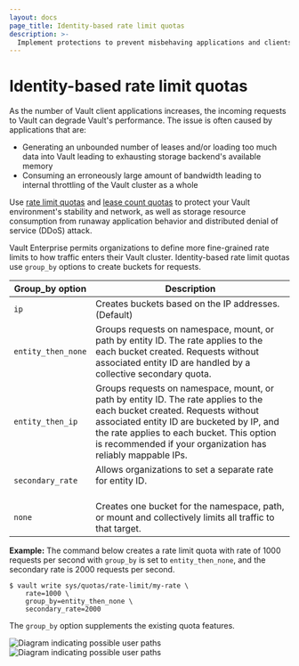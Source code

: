 ```yaml
---
layout: docs
page_title: Identity-based rate limit quotas
description: >-
  Implement protections to prevent misbehaving applications and clients from impacting Vault performance.
---
```


# Identity-based rate limit quotas

As the number of Vault client applications increases, the incoming requests to
Vault can degrade Vault's performance. The issue is often caused by
applications that are:

- Generating an unbounded number of leases and/or loading too much data into
  Vault leading to exhausting storage backend's available memory
- Consuming an erroneously large amount of bandwidth leading to internal
  throttling of the Vault cluster as a whole

Use [rate limit quotas](/vault/docs/configuration/create-lease-count-quota) and
[lease count quotas](/vault/docs/configuration/create-rate-limit-quota) to
protect your Vault environment's stability and network, as well as storage
resource consumption from runaway application behavior and distributed denial of
service (DDoS) attack.


Vault Enterprise permits organizations to define more fine-grained rate limits
to how traffic enters their Vault cluster. Identity-based rate limit quotas use
`group_by` options to create buckets for requests.

<table>
  <thead>
    <tr>
      <th style={{verticalAlign: 'middle'}}>Group_by option</th>
      <th style={{verticalAlign: 'middle'}}>Description</th>
    </tr>
  </thead>

  <tbody>

  <tr>
    <td><code>ip</code></td>
    <td>
      Creates buckets based on the IP addresses. (Default)
    </td>
  </tr>

  <tr>
    <td><code>entity_then_none</code></td>
    <td>
     Groups requests on namespace, mount, or path by entity ID. The rate applies to the each bucket created. Requests
     without associated entity ID are handled by a collective secondary quota.
    </td>
  </tr>

  <tr>
    <td><code>entity_then_ip</code></td>
    <td>
      Groups requests on namespace, mount, or path by entity ID. The rate applies to the each bucket created. Requests without associated entity ID are bucketed by IP, and the rate applies to each bucket. This option is recommended if your organization has reliably mappable IPs.
    </td>
  </tr>

  <tr>
    <td><code>secondary_rate</code></td>
    <td>
      Allows organizations to set a separate rate for entity ID.<br/><br/>
    </td>
  </tr>

  <tr>
    <td><code>none</code></td>
    <td>
      Creates one bucket for the namespace, path, or mount and collectively limits all traffic to that target.
    </td>
  </tr>


  </tbody>
</table>


**Example:** The command below creates a rate limit quota with rate of 1000
requests per second with `group_by` is set to `entity_then_none`, and the
secondary rate is 2000 requests per second.

```shell-session
$ vault write sys/quotas/rate-limit/my-rate \
    rate=1000 \
    group_by=entity_then_none \
    secondary_rate=2000     
```

The `group_by` option supplements the existing quota features.

![Diagram indicating possible user paths](/img/resource-quotas/resource-quotas-use-cases_light.png#light-theme-only)
![Diagram indicating possible user paths](/img/resource-quotas/resource-quotas-use-cases_dark.png#dark-theme-only)



